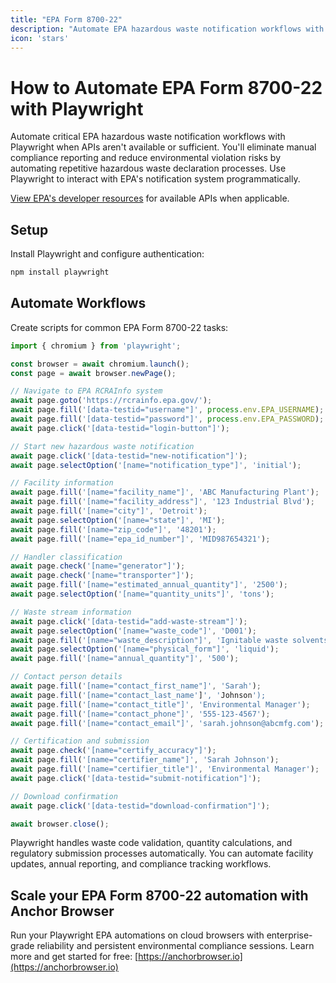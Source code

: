 ```yaml
---
title: "EPA Form 8700-22"
description: "Automate EPA hazardous waste notification workflows with Playwright when APIs aren't available."
icon: 'stars'
---
```


# How to Automate EPA Form 8700-22 with Playwright

Automate critical EPA hazardous waste notification workflows with Playwright when APIs aren't available or sufficient. You'll eliminate manual compliance reporting and reduce environmental violation risks by automating repetitive hazardous waste declaration processes. Use Playwright to interact with EPA's notification system programmatically.

[View EPA's developer resources](https://www.epa.gov/enviro/web-services) for available APIs when applicable.

## Setup

Install Playwright and configure authentication:

```bash
npm install playwright
```

## Automate Workflows

Create scripts for common EPA Form 8700-22 tasks:

```JavaScript
import { chromium } from 'playwright';

const browser = await chromium.launch();
const page = await browser.newPage();

// Navigate to EPA RCRAInfo system
await page.goto('https://rcrainfo.epa.gov/');
await page.fill('[data-testid="username"]', process.env.EPA_USERNAME);
await page.fill('[data-testid="password"]', process.env.EPA_PASSWORD);
await page.click('[data-testid="login-button"]');

// Start new hazardous waste notification
await page.click('[data-testid="new-notification"]');
await page.selectOption('[name="notification_type"]', 'initial');

// Facility information
await page.fill('[name="facility_name"]', 'ABC Manufacturing Plant');
await page.fill('[name="facility_address"]', '123 Industrial Blvd');
await page.fill('[name="city"]', 'Detroit');
await page.selectOption('[name="state"]', 'MI');
await page.fill('[name="zip_code"]', '48201');
await page.fill('[name="epa_id_number"]', 'MID987654321');

// Handler classification
await page.check('[name="generator"]');
await page.check('[name="transporter"]');
await page.fill('[name="estimated_annual_quantity"]', '2500');
await page.selectOption('[name="quantity_units"]', 'tons');

// Waste stream information
await page.click('[data-testid="add-waste-stream"]');
await page.selectOption('[name="waste_code"]', 'D001');
await page.fill('[name="waste_description"]', 'Ignitable waste solvents');
await page.selectOption('[name="physical_form"]', 'liquid');
await page.fill('[name="annual_quantity"]', '500');

// Contact person details
await page.fill('[name="contact_first_name"]', 'Sarah');
await page.fill('[name="contact_last_name']', 'Johnson');
await page.fill('[name="contact_title"]', 'Environmental Manager');
await page.fill('[name="contact_phone"]', '555-123-4567');
await page.fill('[name="contact_email"]', 'sarah.johnson@abcmfg.com');

// Certification and submission
await page.check('[name="certify_accuracy"]');
await page.fill('[name="certifier_name"]', 'Sarah Johnson');
await page.fill('[name="certifier_title"]', 'Environmental Manager');
await page.click('[data-testid="submit-notification"]');

// Download confirmation
await page.click('[data-testid="download-confirmation"]');

await browser.close();
```

Playwright handles waste code validation, quantity calculations, and regulatory submission processes automatically. You can automate facility updates, annual reporting, and compliance tracking workflows.

## Scale your EPA Form 8700-22 automation with Anchor Browser

Run your Playwright EPA automations on cloud browsers with enterprise-grade reliability and persistent environmental compliance sessions. Learn more and get started for free: [https://anchorbrowser.io](https://anchorbrowser.io)
